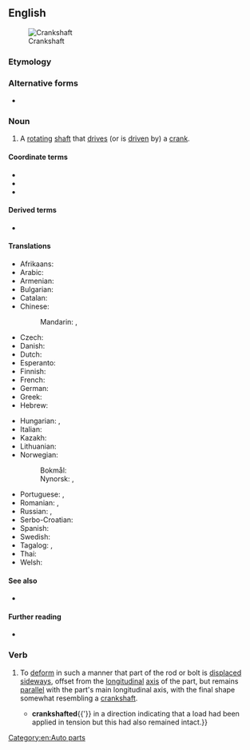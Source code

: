 ==English==
[[Image:Cshaft.gif|thumb|Crankshaft]]

===Etymology===
{{compound|en|crank|shaft}}

===Alternative forms===
* {{alter|en|crank shaft}}

===Noun===
{{en-noun}}

# A [[rotating]] [[shaft]] that [[drive]]s (or is [[driven]] by) a [[crank]].

====Coordinate terms====
* {{l|en|conrod}}
* {{l|en|crankcase}}
* {{l|en|transaxle}}

====Derived terms====
* {{l|en|crankwalk}}

====Translations====
{{trans-top|rotating shaft that drives a crank}}
* Afrikaans: {{t|af|krukas}}
* Arabic: {{t|ar|عَمُود الْمِرْفَق|m}}
* Armenian: {{t|hy|ծնկաձև լիսեռ}}
* Bulgarian: {{t|bg|колянов вал|m}}
* Catalan: {{t|ca|cigonyal|m}}
* Chinese:
*: Mandarin: {{t+|cmn|曲軸}}, {{t+|cmn|曲轴|tr=qūzhóu}}
* Czech: {{t|cs|kliková hřídel|f}}
* Danish: {{t|da|krumtapaksel|c}}
* Dutch: {{t+|nl|krukas|f}}
* Esperanto: {{t-needed|eo}}
* Finnish: {{t+|fi|kampiakseli}}
* French: {{t+|fr|vilebrequin}}
* German: {{t+|de|Kurbelwelle|f}}
* Greek: {{t+|el|στροφαλοφόρος άξονας|m}}
* Hebrew: {{t|he|גַּל אַרְכֻּבָּה|m|tr=gal arkuba}}
{{trans-mid}}
* Hungarian: {{t|hu|főtengely}}, {{t|hu|forgattyústengely}}
* Italian: {{t-needed|it}}
* Kazakh: {{t|kk|иінді білік}}
* Lithuanian: {{t|lt|alkūninis velenas|m}}
* Norwegian:
*: Bokmål: {{t+|nb|veivaksel|m}}
*: Nynorsk: {{t|nn|veivaksel|m}}, {{t|nn|veivaksling|m}}
* Portuguese: {{t+|pt|virabrequim|m}}, {{t|pt|cambota|f}} {{qualifier|of a vehicle}}
* Romanian: {{t|ro|arbore cotit|m}}, {{t+|ro|vilbrochen|n}}
* Russian: {{t+|ru|коле́нчатый вал|m}}, {{t+|ru|коленва́л|m}}
* Serbo-Croatian: {{t|sh|koljeničasta osovina|f}}
* Spanish: {{t|es|cigüeñal}}
* Swedish: {{t|sv|vevaxel|c}}
* Tagalog: {{t|tl|sikaran}}, {{t|tl|tandos-sikaran}}
* Thai: {{t-needed|th}}
* Welsh: {{t|cy|crancsiafft|f}}
{{trans-bottom}}

====See also====
* {{l|en|camshaft}}

====Further reading====
* {{pedia}}

===Verb===
{{en-verb}}

# {{lb|en|of a straight bolt or rod}} To [[deform]] in such a manner that part of the rod or bolt is [[displace]]d [[sideways]], offset from the [[longitudinal]] [[axis]] of the part, but remains [[parallel]] with the part's main longitudinal axis, with the final shape somewhat resembling a [[#Noun|crankshaft]].
#* {{quote-book|en|date=9 February 2010|author={{w|Air Accidents Investigation Branch}}|title=Report on the accident to Boeing 777-236ER, G-YMMM, at London Heathrow Airport on 17 January 2008|chapter=1.12.3.3 Landing gear examination|url=https://assets.publishing.service.gov.uk/media/5422f3dbe5274a1314000495/1-2010_G-YMMM.pdf|archiveurl=https://web.archive.org/web/20220616003559/https://assets.publishing.service.gov.uk/media/5422f3dbe5274a1314000495/1-2010_G-YMMM.pdf|archivedate=16 June 2022|accessdate=17 June 2022|page=44|text=The attachment of the inboard end of the gear beam was damaged but remained intact; the drag strut fuse pin had {{'}}'''crankshafted'''{{'}} in a direction indicating that a load had been applied in tension but this had also remained intact.}}

[[Category:en:Auto parts]]